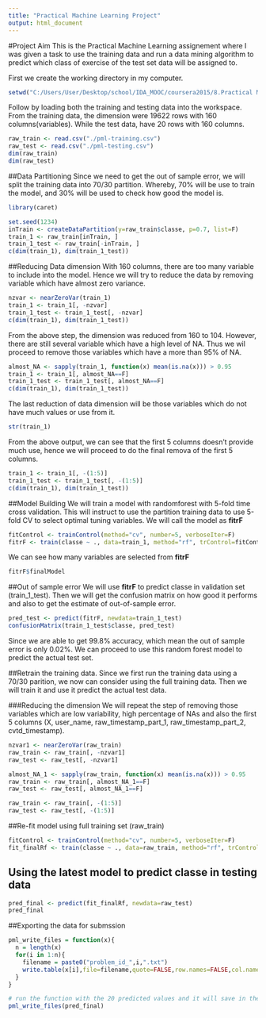```yaml
---
title: "Practical Machine Learning Project"
output: html_document
---
```


#Project Aim
This is the Practical Machine Learning assignement where I was given a task to use the training data and run a data mining algorithm to predict which class of exercise of the test set data will be assigned to.  

First we create the working directory in my computer.
```r
setwd("C:/Users/User/Desktop/school/IDA_MOOC/coursera2015/8.Practical Machine Learning/projecy")
```

Follow by loading both the training and testing data into the workspace.
From the training data, the dimension were 19622 rows with  160 columns(variables).
While the test data, have 20 rows with 160 columns.
```r
raw_train <- read.csv("./pml-training.csv")
raw_test <- read.csv("./pml-testing.csv")
dim(raw_train)
dim(raw_test)
```

##Data Partitioning
Since we need to get the out of sample error, we will split the training data into 70/30 partition.
Whereby, 70% will be use to train the model, and 30% will be used to check how good the model is.
```r
library(caret)
```
```r
set.seed(1234)
inTrain <- createDataPartition(y=raw_train$classe, p=0.7, list=F)
train_1 <- raw_train[inTrain, ]
train_1_test <- raw_train[-inTrain, ]
c(dim(train_1), dim(train_1_test))
```

##Reducing Data dimension
With 160 columns, there are too many variable to include into the model. Hence we will try to reduce the data by removing variable which have almost zero variance. 
```r
nzvar <- nearZeroVar(train_1)
train_1 <- train_1[, -nzvar]
train_1_test <- train_1_test[, -nzvar]
c(dim(train_1), dim(train_1_test))
```

From the above step, the dimension was reduced from 160 to 104. 
However, there are still several variable which have a high level of NA. Thus we wil proceed to remove those variables which have a more than 95% of NA.
```r
almost_NA <- sapply(train_1, function(x) mean(is.na(x))) > 0.95
train_1 <- train_1[, almost_NA==F]
train_1_test <- train_1_test[, almost_NA==F]
c(dim(train_1), dim(train_1_test))
```

The last reduction of data dimension will be those variables which do not have much values or use from it. 
```r
str(train_1)
```

From the above output, we can see that the first 5 columns doesn't provide much use, hence we will proceed to do the final remova of the first 5 columns. 
```r
train_1 <- train_1[, -(1:5)]
train_1_test <- train_1_test[, -(1:5)]
c(dim(train_1), dim(train_1_test))
```

##Model Building
We will train a model with randomforest with 5-fold time cross validation. This will instruct to use the partition training data to use 5-fold CV to select optimal tuning variables. We will call the model as __fitrF__
```r
fitControl <- trainControl(method="cv", number=5, verboseIter=F)
fitrF <- train(classe ~ ., data=train_1, method="rf", trControl=fitControl)
```

We can see how many variables are selected from __fitrF__
```r
fitrF$finalModel
```

##Out of sample error
We will use __fitrF__ to predict classe in validation set (train_1_test). Then we will get the confusion matrix on how good it performs and also to get the estimate of out-of-sample error.

```r
pred_test <- predict(fitrF, newdata=train_1_test)
confusionMatrix(train_1_test$classe, pred_test)
```

Since we are able to get 99.8% accuracy, which mean the out of sample error is only 0.02%. We can proceed to use this random forest model to predict the actual test set. 

##Retrain the training data.
Since we first run the training data using a 70/30 parition, we now can consider using the full training data. Then we will train it and use it predict the actual test data.

###Reducing the dimension
We will repeat the step of removing those variables which are low variability, high percentage of NAs and also the first 5 columns (X, user_name, raw_timestamp_part_1, raw_timestamp_part_2, cvtd_timestamp).
```r
nzvar1 <- nearZeroVar(raw_train)
raw_train <- raw_train[, -nzvar1]
raw_test <- raw_test[, -nzvar1]

almost_NA_1 <- sapply(raw_train, function(x) mean(is.na(x))) > 0.95
raw_train <- raw_train[, almost_NA_1==F]
raw_test <- raw_test[, almost_NA_1==F]

raw_train <- raw_train[, -(1:5)]
raw_test <- raw_test[, -(1:5)]
```

##Re-fit model using full training set (raw_train)
```r
fitControl <- trainControl(method="cv", number=5, verboseIter=F)
fit_finalRf <- train(classe ~ ., data=raw_train, method="rf", trControl=fitControl)
```

## Using the latest model to predict classe in testing data
```r
pred_final <- predict(fit_finalRf, newdata=raw_test)
pred_final
```

##Exporting the data for submssion
```r
pml_write_files = function(x){
  n = length(x)
  for(i in 1:n){
    filename = paste0("problem_id_",i,".txt")
    write.table(x[i],file=filename,quote=FALSE,row.names=FALSE,col.names=FALSE)
  }
}

# run the function with the 20 predicted values and it will save in the working directory. 
pml_write_files(pred_final)
```
